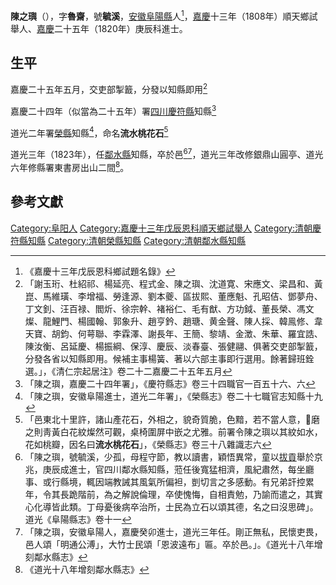 {{Otheruses|other=名为陈鲁斋的其他人物|陈鲁斋}}
{{明清人物信息框
| 姓名 = 陳之璵
| 圖片名稱=  
| 圖片大小 = 220px
| 圖片說明 =  
| 最高職務 = [[四川|四川]][[鄰水縣知縣|鄰水縣知縣]]
| 國家 = 大清
| 籍貫 = [[安徽|安徽]][[潁州府|潁州府]][[阜陽縣|阜陽縣]]
| 字號 = 字魯齋，號毓溪
| 諡號 = 
| 出生日期 = 乾隆四十四年己亥十一月初六日（1779年12月13日）
| 出生地點 =
| 逝世日期 =  
| 逝世地點 = 
| 墓葬 = 
| 配偶 =  
| 親屬 = 曾祖陳廷士（監生），祖陳全基（候選府經歷）；父陳百善
| 出身 = 
* 嘉慶辛酉科拔貢
* 正藍旗官學教習（癸亥教習）
* 甲子順天副榜貢生
* 嘉慶十三年戊辰恩科順天鄉試第10名舉人
* 嘉慶二十五年庚辰科進士
| 經歷 = 
| 著作 =  
* 聚星堂懷東坡雪夜讌客<ref>「聚星堂懷東坡雪夜讌客，陳之璵，雪落星堂朔氣融，坡仙曾此讌羣公，千金論士𠷣山簡，寸鐵談詩繼醉翁，湖上碑殘驚玉碎，壁間畫古尙紗籠，秪今檻外紛飛處，欲賦尖义恐未工」。[道光]《阜陽縣志》</ref>
*
*
}}
'''陳之璵'''（{{bd|1779年|12月13日|？||}}），字'''魯齋'''，號'''毓溪'''，[[安徽|安徽]][[阜陽縣|阜陽縣]]人<ref>《嘉慶十三年戊辰恩科鄉試題名錄》</ref>，[[嘉慶|嘉慶]]十三年（1808年）順天鄉試舉人、[[嘉慶|嘉慶]]二十五年（1820年）庚辰科進士。

== 生平 ==
嘉慶二十五年五月，交吏部掣籖，分發以知縣即用<ref>「謝玉珩、杜紹祁、楊延亮、程式金、陳之璵、沈道寛、宋應文、梁昌和、黃崑、馬維璜、李增福、勞逢源、劉本夔、區拔熙、董應魁、孔昭佶、鄧夢舟、丁文釗、汪百禄、閻炘、徐宗幹、褚裕仁、毛有猷、方功鉞、董長榮、馮文燦、龍鯉門、楊國翰、郭象升、趙亨鈐、趙瑭、黄金聲、陳人採、韓鳯修、韋天寶、胡鈞、何萼聯、李霖澤、謝長年、王簡、黎靖、金澂、朱華、羅宜誥、陳汝衡、呂延慶、楊振綱、保淳、慶辰、淡春臺、張健翮、俱著交吏部掣籖，分發各省以知縣即用。候補主事楊簧、著以六部主事即行選用。餘著歸班銓選。」，《清仁宗起居注》卷二十二嘉慶二十五年五月</ref>

嘉慶二十四年（似當為二十五年）署[[四川|四川]][[慶符縣|慶符縣]]知縣<ref>「陳之璵，嘉慶二十四年署」，《慶符縣志》卷三十四職官一百五十六、六</ref>

道光二年署[[榮縣|榮縣]]知縣<ref>「陳之璵，安徽阜陽進士，道光二年署」，《榮縣志》卷二十七職官志知縣十九</ref>，命名'''流水桃花石'''<ref>「邑東北十里許，諸山產花石，外相之，貌奇質脆，色黯，若不當人意，𤥨磨之則靑黃白花紋燦然可觀，桌椅圍屏中嵌之尤雅。前署令陳之璵以其紋如水，花如桃瓣，因名曰'''流水桃花石'''」，《榮縣志》卷三十八雜識志六</ref>

道光三年（1823年），任[[鄰水縣|鄰水縣]]知縣，卒於邑<ref>「陳之璵，號毓溪，少孤，母程守節，教以讀書，穎悟異常，童以[[拔貢|拔貢]]舉於京兆，庚辰成進士，官四川鄰水縣知縣，蒞任後寬猛相濟，風紀肅然，每坐廳事、或行縣境，輒因端教誡其風氣所偏袒，剴切言之多感動。有兄弟訐控累年，令其長跪階前，為之解說倫理，卒使愧悔，自相責勉，乃諭而遣之，其實心化導皆此類。丁母憂後病卒治所，士民為立石以頌其德，名之曰沒思碑」。道光《阜陽縣志》卷十一</ref><ref>「陳之璵，安徽阜陽人，嘉慶癸卯進士，道光三年任。剛正無私，民懷吏畏，邑人頌「明通公溥」，大竹士民頌「恩波遠布」匾。卒於邑。」。《道光十八年增刻鄰水縣志》</ref>，道光三年改修銀鼎山圓亭、道光六年修縣署東書房出山二間<ref>《道光十八年增刻鄰水縣志》</ref>。

== 參考文獻 ==
{{reflist}}

{{嘉慶二十五年庚辰科殿試金榜}}
{{鄰水縣知縣}}

{{Authority control}}

{{DEFAULTSORT:}}
[[Category:阜阳人|Category:阜阳人]]
[[Category:嘉慶十三年戊辰恩科順天鄉試舉人|Category:嘉慶十三年戊辰恩科順天鄉試舉人]]
[[Category:清朝慶符縣知縣|Category:清朝慶符縣知縣]]
[[Category:清朝榮縣知縣|Category:清朝榮縣知縣]]
[[Category:清朝鄰水縣知縣|Category:清朝鄰水縣知縣]]